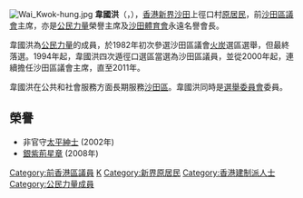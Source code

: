 [[File:Wai_Kwok-hung.jpg|thumb]]
'''韋國洪'''{{SBS}}{{JP}}（{{lang-en|Wai Kwok-hung}}，{{bd|1954年||catIDx=W}}），[[香港|香港]][[新界|新界]][[沙田_(香港)|沙田]]上徑口村[[原居民|原居民]]，前[[沙田區議會|沙田區議會]]主席，亦是[[公民力量_(香港)|公民力量]]榮譽主席及[[沙田體育會|沙田體育會]]永遠名譽會長。

韋國洪為[[公民力量_(香港)|公民力量]]的成員，於1982年初次參選沙田區議會[[火炭|火炭]]選區選舉，但最終落選。1994年起，韋國洪四次遁徑口選區當選為沙田區議員，並從2000年起，連續擔任沙田區議會主席，直至2011年。

韋國洪在公共和社會服務方面長期服務[[沙田區|沙田區]]。韋國洪同時是[[選舉委員會|選舉委員會]]委員。

==榮譽==
*非官守[[太平紳士|太平紳士]] (2002年)
*[[銀紫荊星章|銀紫荊星章]] (2008年)

{{start box}}
{{s-before|首任}}
{{s-title|[[沙田區議會|沙田區議會]]徑口選區|1994年—2011年}}
{{s-after|[[吳錦雄|吳錦雄]]}}
{{end}}

[[Category:前香港區議員|Category:前香港區議員]]
[[Category:韋姓|K]]
[[Category:新界原居民|Category:新界原居民]]
[[Category:香港建制派人士|Category:香港建制派人士]]
[[Category:公民力量成員|Category:公民力量成員]]